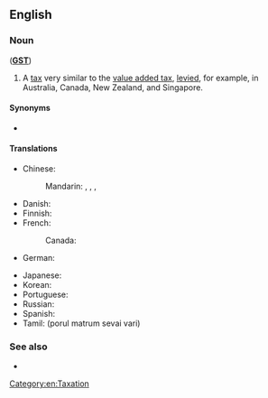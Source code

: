 ==English==
{{wikipedia}}

===Noun===
{{en-noun|head=[[goods]] [[and]] [[service]]s [[tax]]|es}} ('''[[GST]]''')

# A [[tax]] very similar to the [[value added tax]], [[levy|levied]], for example, in Australia, Canada, New Zealand, and Singapore.

====Synonyms====
* {{l|en|value added tax}}

====Translations====
{{trans-top|tax very similar to the value added tax}}
* Chinese:
*: Mandarin: {{t|cmn|商品及服務稅|sc=Hani}}, {{t|cmn|商品及服务税|tr=shāngpǐn jí fúwù shuì|sc=Hani}}, {{qualifier|Singapore}} {{t+|cmn|消費稅|sc=Hani}}, {{t+|cmn|消费税|tr=xiāofèishuì|sc=Hani}}
* Danish: {{t-needed|da}}
* Finnish: {{t+|fi|arvonlisävero}}
* French:
*: Canada: {{t|fr|taxe sur les produits et services|f}}
* German: {{t-needed|de}}
{{trans-mid}}
* Japanese: {{t|ja|商品サービス税|tr=shōhin-sābisu zei|sc=Jpan}}
* Korean: {{t-needed|ko}}
* Portuguese: {{t-needed|pt}}
* Russian: {{t|ru|нало́г на това́ры и услу́ги|m}}
* Spanish: {{t|es|impuesto a la venta de los bienes y servicios|m}}
* Tamil: (porul matrum sevai vari)
{{trans-bottom}}

===See also===
* {{l|en|sales tax}}

[[Category:en:Taxation]]